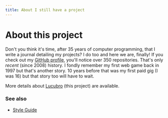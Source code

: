 ```yaml
---
title: About I still have a project
---
```




# About this project

Don't you think it's time, after 35 years of computer programming, that I write a journal detailing my projects? I do too and here we are, finally! If you check out my [GitHub profile](https://github.com/millette), you'll notice over 350 repositories. That's only _recent_ (since 2008) history. I fondly remember my first web game back in 1997 but that's another story. 10 years before that was my first paid gig (I was 16) but that story too will have to wait.

<Intro />

More details about [Lucubro](first-post-lucubro) (this project) are available.

### See also

- [Style Guide](style-guide)
